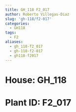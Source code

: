 ```yaml
---
title: GH_118 F2_017
author: Roberto Villegas-Diaz
slug: 'gh-118/f2-017'
categories:
  - GH118
tags:
  - F2
aliases:
  - gh_118-f2_017
  - gh-118-f2-017
  - gh118-f2017
---
```


# **House**: GH_118
# **Plant ID**: F2_017
